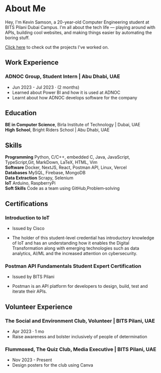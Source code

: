 


# About Me


Hey, I'm Kevin Samson, a 20-year-old Computer Engineering student at BITS Pilani Dubai Campus. I'm all about the tech life — playing around with APIs, building cool websites, and making things easier by automating the boring stuff.

[Click here](/projects) to check out the projects I've worked on.

## Work Experience
### ADNOC Group, Student Intern | Abu Dhabi, UAE 
- Jun 2023 - Jul 2023 · (2 months)
- Learned about Power BI and how it is used at ADNOC
- Learnt about how ADNOC develops software for the company

## Education
**BE in Computer Science**, Birla Institute of Technology | Dubai, UAE  
**High School**, Bright Riders School | Abu Dhabi, UAE

## Skills
**Programming** Python, C/C++, embedded C, Java, JavaScript, TypeScript,Git, MarkDown, LaTeX, HTML, Vim  
**Software** Docker, NextJS, React, Postman API, Linux, Vercel  
**Databases** MySQL, Firebase, MongoDB  
**Data Extraction** Scrapy, Selenium  
**IoT** Arduino, RaspberryPi  
**Soft Skills** Code as a team using GitHub,Problem‑solving


## Certifications
### Introduction to IoT 
- Issued by Cisco

- The holder of this student-level credential has introductory knowledge of IoT and has an understanding how it enables the Digital Transformation along with emerging technologies such as data analytics, AI/ML and the increased attention on cybersecurity. 

### Postman API Fundamentals Student Expert Certification
- Issued by BITS Pilani

- Postman is an API platform for developers to design, build, test and iterate their APIs.

## Volunteer Experience
### The Social and Environment Club, Volunteer | BITS Pilani, UAE
- Apr 2023 · 1 mo
- Raise awareness and bolster inclusively of people of determination

### Flummoxed, The Quiz Club, Media Executive | BITS Pilani, UAE 
- Nov 2023 - Present
- Design posters for the club using Canva